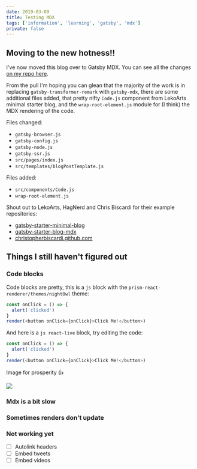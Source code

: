 ```yaml
---
date: 2019-03-09
title: Testing MDX
tags: ['information', 'learning', 'gatsby', 'mdx']
private: false
---
```


## Moving to the new hotness!!

I've now moved this blog over to Gatsby MDX. You can see all the
changes
[on my repo here](https://github.com/spences10/blog.scottspence.me/pull/1128/files).

From the pull I'm hoping you can glean that the majority of the work
is in replacing `gatsby-transformer-remark` with `gatsby-mdx`, there
are some additional files added, that pretty nifty `Code.js` component
from LekoArts minimal starter blog, and the `wrap-root-element.js`
module for (I think) the MDX rendering of the code.

Files changed:

- `gatsby-browser.js`
- `gatsby-config.js`
- `gatsby-node.js`
- `gatsby-ssr.js`
- `src/pages/index.js`
- `src/templates/blogPostTemplate.js`

Files added:

- `src/components/Code.js`
- `wrap-root-element.js`

Shout out to LekoArts, HagNerd and Chris Biscardi for their example
repositories:

- [gatsby-starter-minimal-blog](https://github.com/LekoArts/gatsby-starter-minimal-blog)
- [gatsby-starter-blog-mdx](https://github.com/hagnerd/gatsby-starter-blog-mdx)
- [christopherbiscardi.github.com](https://github.com/ChristopherBiscardi/christopherbiscardi.github.com)

## Things I still haven't figured out

### Code blocks

Code blocks are pretty, this is a `js` block with the
`prism-react-renderer/themes/nightOwl` theme:

```js
const onClick = () => {
  alert('clicked')
}
render(<button onClick={onClick}>Click Me!</button>)
```

And here is a `js react-live` block, try editing the code:

```js react-live
const onClick = () => {
  alert('clicked')
}
render(<button onClick={onClick}>Click Me!</button>)
```

Image for prosperity 👍

![](./highlightVLive.png)

### Mdx is a bit slow

### Sometimes renders don't update

### Not working yet

- [ ] Autolink headers
- [ ] Embed tweets
- [ ] Embed videos
